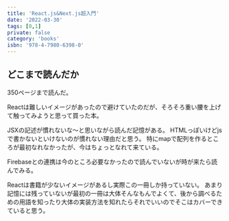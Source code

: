 ```yaml
---
title: 'React.js&Next.js超入門'
date: '2022-03-30'
tags: [0,1]
private: false
category: 'books'
isbn: '978-4-7980-6398-0'
---
```


## どこまで読んだか
350ページまで読んだ。

Reactは難しいイメージがあったので避けていたのだが、そろそろ重い腰を上げて触ってみようと思って買った本。

JSXの記述が慣れないな～と思いながら読んだ記憶がある。
HTMLっぽいけどjsで書かないといけないのが慣れない理由だと思う。
特にmapで配列を作るところが最初なれなかったが、今はちょっとなれて来ている。

Firebaseとの連携は今のところ必要なかったので読んでいないが時が来たら読んでみる。

Reactは書籍が少ないイメージがあるし実際この一冊しか持っていない。
あまり記憶には残っていないが最初の一冊は大体そんなもんでよくて、後から調べるための用語を知ったり大体の実装方法を知れたらそれでいいのでそこはカバーできていると思う。
